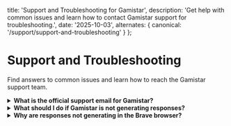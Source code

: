 
  title: 'Support and Troubleshooting for Gamistar',
  description:
    'Get help with common issues and learn how to contact Gamistar support for troubleshooting.',
  date: '2025-10-03',
  alternates: {
    canonical: '/support/support-and-troubleshooting'
  }
};

# Support and Troubleshooting

Find answers to common issues and learn how to reach the Gamistar support team.

<details>
  <summary><strong>What is the official support email for Gamistar?</strong></summary>

You can reach our support team at **hello@gamistar.com**.
</details>

<details>
  <summary><strong>What should I do if Gamistar is not generating responses?</strong></summary>

Check the following:
1. Ensure the extension is properly installed and the latest version is enabled.  
2. Verify your internet connection.  
3. If the issue persists, contact our support team at **hello@gamistar.com**.
</details>

<details>
  <summary><strong>Why are responses not generating in the Brave browser?</strong></summary>

The Brave browser’s **shield** feature may block the extension from working correctly.  

To fix this:  
1. Click the Brave **shield icon** in the address bar.  
2. Toggle the shield off for the site you’re using.  
3. Refresh the page.  

After disabling the shield, Gamistar should generate responses normally.
</details>

